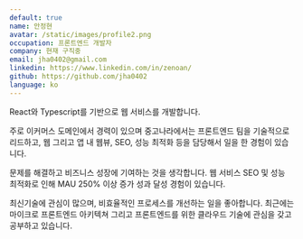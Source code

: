```yaml
---
default: true
name: 안정현
avatar: /static/images/profile2.png
occupation: 프론트엔드 개발자
company: 현재 구직중
email: jha0402@gmail.com
linkedin: https://www.linkedin.com/in/zenoan/
github: https://github.com/jha0402
language: ko
---
```


React와 Typescript를 기반으로 웹 서비스를 개발합니다.

주로 이커머스 도메인에서 경력이 있으며 중고나라에서는 프론트엔드 팀을 기술적으로 리드하고, 웹 그리고 앱 내 웹뷰, SEO, 성능 최적화 등을 담당해서 일을 한 경험이 있습니다.

문제를 해결하고 비즈니스 성장에 기여하는 것을 생각합니다. 웹 서비스 SEO 및 성능 최적화로 인해 MAU 250% 이상 증가 성과 달성 경험이 있습니다.

최신기술에 관심이 많으며, 비효율적인 프로세스를 개선하는 일을 좋아합니다. 최근에는 마이크로 프론트엔드 아키텍쳐 그리고 프론트엔드를 위한 클라우드 기술에 관심을 갖고 공부하고 있습니다.
